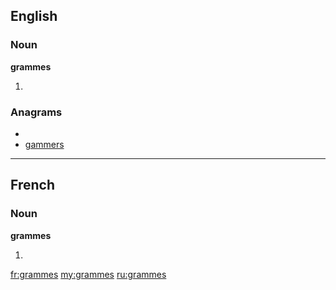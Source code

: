 ==English==

===Noun===
'''grammes'''

# {{plural of|gramme}}

===Anagrams===
* {{alphagram|aegmmrs}}
* [[gammers#English|gammers]]

----

==French==

===Noun===
'''grammes'''

# {{plural of|gramme|lang=fr}}

[[fr:grammes]]
[[my:grammes]]
[[ru:grammes]]